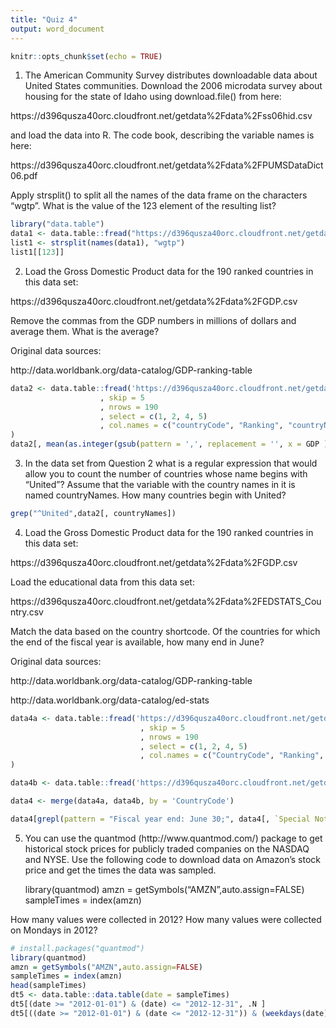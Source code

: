 ---
title: "Quiz 4"
output: word_document
---

```{r setup, include=FALSE}
knitr::opts_chunk$set(echo = TRUE)
```

1. The American Community Survey distributes downloadable data about United States communities. Download the 2006 microdata survey about housing for the state of Idaho using download.file() from here:

https://d396qusza40orc.cloudfront.net/getdata%2Fdata%2Fss06hid.csv

and load the data into R. The code book, describing the variable names is here:

https://d396qusza40orc.cloudfront.net/getdata%2Fdata%2FPUMSDataDict06.pdf

Apply strsplit() to split all the names of the data frame on the characters "wgtp". What is the value of the 123 element of the resulting list?

```{r}
library("data.table")
data1 <- data.table::fread("https://d396qusza40orc.cloudfront.net/getdata%2Fdata%2Fss06hid.csv")
list1 <- strsplit(names(data1), "wgtp")
list1[[123]]
```

2. Load the Gross Domestic Product data for the 190 ranked countries in this data set:

https://d396qusza40orc.cloudfront.net/getdata%2Fdata%2FGDP.csv

Remove the commas from the GDP numbers in millions of dollars and average them. What is the average?

Original data sources:

http://data.worldbank.org/data-catalog/GDP-ranking-table

```{r}
data2 <- data.table::fread('https://d396qusza40orc.cloudfront.net/getdata%2Fdata%2FGDP.csv'
                    , skip = 5
                    , nrows = 190
                    , select = c(1, 2, 4, 5)
                    , col.names = c("countryCode", "Ranking", "countryNames", "GDP")
)
data2[, mean(as.integer(gsub(pattern = ',', replacement = '', x = GDP )))]
```

3. In the data set from Question 2 what is a regular expression that would allow you to count the number of countries whose name begins with "United"? Assume that the variable with the country names in it is named countryNames. How many countries begin with United? 

```{r}
grep("^United",data2[, countryNames])
```

4. Load the Gross Domestic Product data for the 190 ranked countries in this data set:

https://d396qusza40orc.cloudfront.net/getdata%2Fdata%2FGDP.csv

Load the educational data from this data set:

https://d396qusza40orc.cloudfront.net/getdata%2Fdata%2FEDSTATS_Country.csv

Match the data based on the country shortcode. Of the countries for which the end of the fiscal year is available, how many end in June?

Original data sources:

http://data.worldbank.org/data-catalog/GDP-ranking-table

http://data.worldbank.org/data-catalog/ed-stats

```{r}
data4a <- data.table::fread('https://d396qusza40orc.cloudfront.net/getdata%2Fdata%2FGDP.csv'
                             , skip = 5
                             , nrows = 190
                             , select = c(1, 2, 4, 5)
                             , col.names = c("CountryCode", "Ranking", "countryName", "GDP")
)

data4b <- data.table::fread('https://d396qusza40orc.cloudfront.net/getdata%2Fdata%2FEDSTATS_Country.csv')

data4 <- merge(data4a, data4b, by = 'CountryCode')

data4[grepl(pattern = "Fiscal year end: June 30;", data4[, `Special Notes`]), .N]
```

5. You can use the quantmod (http://www.quantmod.com/) package to get historical stock prices for publicly traded companies on the NASDAQ and NYSE. Use the following code to download data on Amazon's stock price and get the times the data was sampled.

      library(quantmod)
      amzn = getSymbols("AMZN",auto.assign=FALSE)
      sampleTimes = index(amzn)

How many values were collected in 2012? How many values were collected on Mondays in 2012?

```{r}
# install.packages("quantmod")
library(quantmod)
amzn = getSymbols("AMZN",auto.assign=FALSE)
sampleTimes = index(amzn)
head(sampleTimes)
dt5 <- data.table::data.table(date = sampleTimes)
dt5[(date >= "2012-01-01") & (date) <= "2012-12-31", .N ]
dt5[((date >= "2012-01-01") & (date <= "2012-12-31")) & (weekdays(date) == "Monday"), .N ]

```


















